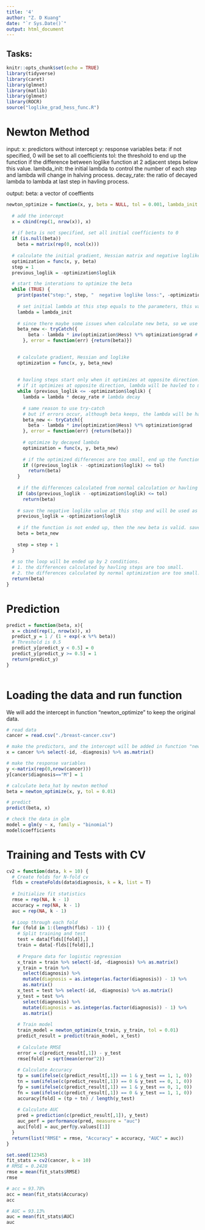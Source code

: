 ---
title: '4'
author: "Z. D Kuang"
date: "`r Sys.Date()`"
output: html_document
---
## Tasks:

\begin{enumerate}

The dataset "breast-cancer.csv" consists of 569 rows and 33 columns. The first column, labeled "ID", contains individual breast tissue images. The second column, labeled "Diagnosis", identifies whether the image is from a cancerous or benign tissue (M=malignant, B=benign). There are 357 benign and 212 malignant cases. The other 30 columns represent the mean, standard deviation, and largest values of the distributions of 10 features computed for the cell nuclei.

 Build a logistic-LASSO model to classify images as malignant or benign. Use Lasso to automatically select features and implement a path-wise coordinate-wise optimization algorithm to obtain a path of solutions with a sequence of descending $\lambda$ values.

 Write a report to summarize your findings.
\end{enumerate}

```{r setup, include=FALSE}
knitr::opts_chunk$set(echo = TRUE)
library(tidyverse)
library(caret)
library(glmnet)
library(matlib)
library(glmnet)
library(ROCR)
source("loglike_grad_hess_func.R")
```





# Newton Method

input:
x: predictors without intercept
y: response variables
beta: if not specified, 0 will be set to all coefficients
tol: the threshold to end up the function if the difference between loglike function at 2 adjacent steps below this value.
lambda_init: the initial lambda to control the number of each step and lambda will change in halving process.
decay_rate: the ratio of decayed lambda to lambda at last step in havling process.

output:
beta: a vector of coeffients

```{r}
newton_optimize = function(x, y, beta = NULL, tol = 0.001, lambda_init = 1, decay_rate = 0.5){
  
  # add the intercept
  x = cbind(rep(1, nrow(x)), x)
  
  # if beta is not specified, set all initial coefficients to 0
  if (is.null(beta))
    beta = matrix(rep(0, ncol(x)))
  
  # calculate the initial gradient, Hessian matrix and negative loglike funtion
  optimization = func(x, y, beta)
  step = 1
  previous_loglik = -optimization$loglik

  # start the interations to optimize the beta
  while (TRUE) {
    print(paste("step:", step, "  negative loglike loss:", -optimization$loglik))
   
    # set initial lambda at this step equals to the parameters, this variable will change in havling step
    lambda = lambda_init
    
    # since there maybe some issues when calculate new beta, so we use try-catch sentence. If some errors ocurr, the beta will be kept as the beta at last step.
    beta_new <- tryCatch({
        beta - lambda * inv(optimization$Hess) %*% optimization$grad # calculate new beta, if no errors, the result will be given to variable "beta_new" 
      }, error = function(err) {return(beta)})

    
    # calculate gradient, Hessian and loglike   
    optimization = func(x, y, beta_new)
   
    
    # havling steps start only when it optimizes at opposite direction.
    # if it optimizes at opposite direction, lambda will be havled to make the step smaller. 
    while (previous_loglik <= -optimization$loglik) {
      lambda = lambda * decay_rate # lambda decay
      
      # same reason to use try-catch
      # but if errors occur, although beta keeps, the lambda will be havled at next step, makes the result different.
      beta_new <- tryCatch({
        beta - lambda * inv(optimization$Hess) %*% optimization$grad
      }, error = function(err) {return(beta)})
      
      # optimize by decayed lambda
      optimization = func(x, y, beta_new)
      
      # if the optimized differences are too small, end up the function and return beta. 
      if ((previous_loglik - -optimization$loglik) <= tol)
        return(beta)
    }
    
    # if the differences calculated from normal calculation or havling steps are too small, end up the function and return beta. 
    if (abs(previous_loglik - -optimization$loglik) <= tol)
      return(beta)
    
    # save the negative loglike value at this step and will be used as previous loglike value at next step.
    previous_loglik = -optimization$loglik
    
    # if the function is not ended up, then the new beta is valid. save it.
    beta = beta_new 
    
    step = step + 1
  }
  
  # so the loop will be ended up by 2 conditions.
  # 1. the differences calculated by havling steps are too small.
  # 2. the differences calculated by normal optimization are too small.
  return(beta)
}


```

# Prediction

```{r}
predict = function(beta, x){
  x = cbind(rep(1, nrow(x)), x)
  predict_y = 1 / (1 + exp(-x %*% beta))
  # Threshold is 0.5
  predict_y[predict_y < 0.5] = 0 
  predict_y[predict_y >= 0.5] = 1
  return(predict_y)
}
  

```

# Loading the data and run function

We will add the intercept in function "newton_optimize" to keep the original data.

```{r}
# read data
cancer = read.csv("./breast-cancer.csv")

# make the predictors, and the intercept will be added in function "newton_optimize" instead of here.
x = cancer %>% select(-id, -diagnosis) %>% as.matrix()

# make the response variables
y <-matrix(rep(0,nrow(cancer)))
y[cancer$diagnosis=="M"] = 1

# calculate beta_hat by newton method 
beta = newton_optimize(x, y, tol = 0.01)

# predict
predict(beta, x)

# check the data in glm
model = glm(y ~ x, family = "binomial")
model$coefficients
```

# Training and Tests with CV

```{r}
cv2 = function(data, k = 10) {
  # Create folds for N-fold cv
  flds = createFolds(data$diagnosis, k = k, list = T)
  
  # Initialize fit statistics
  rmse = rep(NA, k - 1)
  accuracy = rep(NA, k - 1)
  auc = rep(NA, k - 1)
  
  # Loop through each fold
  for (fold in 1:(length(flds) - 1)) {
    # Split training and test
    test = data[flds[[fold]],]
    train = data[-flds[[fold]],]
    
    # Prepare data for logistic regression
    x_train = train %>% select(-id, -diagnosis) %>% as.matrix()
    y_train = train %>% 
      select(diagnosis) %>% 
      mutate(diagnosis = as.integer(as.factor(diagnosis)) - 1) %>% 
      as.matrix()
    x_test = test %>% select(-id, -diagnosis) %>% as.matrix()
    y_test = test %>% 
      select(diagnosis) %>% 
      mutate(diagnosis = as.integer(as.factor(diagnosis)) - 1) %>% 
      as.matrix()
    
    # Train model
    train_model = newton_optimize(x_train, y_train, tol = 0.01)
    predict_result = predict(train_model, x_test)
    
    # Calculate RMSE 
    error = c(predict_result[,1]) - y_test
    rmse[fold] = sqrt(mean(error^2))
    
    # Calculate Accuracy 
    tp = sum(ifelse(c(predict_result[,1]) == 1 & y_test == 1, 1, 0))
    tn = sum(ifelse(c(predict_result[,1]) == 0 & y_test == 0, 1, 0))
    fp = sum(ifelse(c(predict_result[,1]) == 1 & y_test == 0, 1, 0))
    fn = sum(ifelse(c(predict_result[,1]) == 0 & y_test == 1, 1, 0))
    accuracy[fold] = (tp + tn) / length(y_test)
    
    # Calculate AUC
    pred = prediction(c(predict_result[,1]), y_test)
    auc_perf = performance(pred, measure = "auc")
    auc[fold] = auc_perf@y.values[[1]]
  }
  return(list("RMSE" = rmse, "Accuracy" = accuracy, "AUC" = auc))
}

set.seed(12345)
fit_stats = cv2(cancer, k = 10)
# RMSE = 0.2428
rmse = mean(fit_stats$RMSE)
rmse

# acc = 93.78%
acc = mean(fit_stats$Accuracy)
acc

# AUC = 93.13%
auc = mean(fit_stats$AUC)
auc
```


